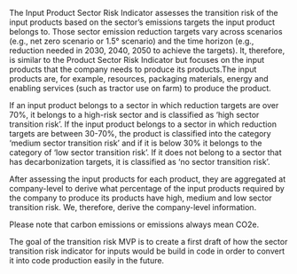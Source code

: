 The Input Product Sector Risk Indicator assesses the transition risk of the
input products based on the sector’s emissions targets the input product belongs
to. Those sector emission reduction targets vary across scenarios (e.g., net
zero scenario or 1.5° scenario) and the time horizon (e.g., reduction needed in
2030, 2040, 2050 to achieve the targets). It, therefore, is similar to the
Product Sector Risk Indicator but focuses on the input products that the company
needs to produce its products.The input products are, for example, resources,
packaging materials, energy and enabling services (such as tractor use on farm)
to produce the product.

If an input product belongs to a sector in which reduction targets are over 70%,
it belongs to a high-risk sector and is classified as ‘high sector transition
risk’. If the input product belongs to a sector in which reduction targets are
between 30-70%, the product is classified into the category ‘medium sector
transition risk’ and if it is below 30% it belongs to the category of ‘low
sector transition risk’. If it does not belong to a sector that has
decarbonization targets, it is classified as ‘no sector transition risk’.

After assessing the input products for each product, they are aggregated at
company-level to derive what percentage of the input products required by the
company to produce its products have high, medium and low sector transition
risk. We, therefore, derive the company-level information.

Please note that carbon emissions or emissions always mean CO2e.

The goal of the transition risk MVP is to create a first draft of how the sector
transition risk indicator for inputs would be build in code in order to convert
it into code production easily in the future.
